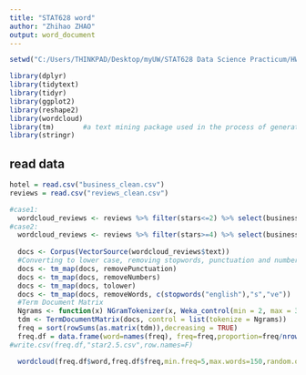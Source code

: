 ---
title: "STAT628 word"
author: "Zhihao ZHAO"
output: word_document
---

```{r}
setwd("C:/Users/THINKPAD/Desktop/myUW/STAT628 Data Science Practicum/HW3/Data")

library(dplyr)
library(tidytext)
library(tidyr)
library(ggplot2)
library(reshape2)
library(wordcloud)
library(tm)       #a text mining package used in the process of generating word clouds
library(stringr)
```

## read data

```{r}
hotel = read.csv("business_clean.csv")
reviews = read.csv("reviews_clean.csv")
```



```{r}
#case1:
  wordcloud_reviews <- reviews %>% filter(stars<=2) %>% select(business_id,stars,text)
#case2:
  wordcloud_reviews <- reviews %>% filter(stars>=4) %>% select(business_id,stars,text)
  
  docs <- Corpus(VectorSource(wordcloud_reviews$text)) 
  #Converting to lower case, removing stopwords, punctuation and numbers
  docs <- tm_map(docs, removePunctuation)    
  docs <- tm_map(docs, removeNumbers)
  docs <- tm_map(docs, tolower)   
  docs <- tm_map(docs, removeWords, c(stopwords("english"),"s","ve"))  
  #Term Document Matrix
  Ngrams <- function(x) NGramTokenizer(x, Weka_control(min = 2, max = 3))
  tdm <- TermDocumentMatrix(docs, control = list(tokenize = Ngrams))
  freq = sort(rowSums(as.matrix(tdm)),decreasing = TRUE)
  freq.df = data.frame(word=names(freq), freq=freq,proportion=freq/nrow(reviews))
#write.csv(freq.df,"star2.5.csv",row.names=F)

  wordcloud(freq.df$word,freq.df$freq,min.freq=5,max.words=150,random.order = F, colors=brewer.pal(8, "Dark2"))

```





